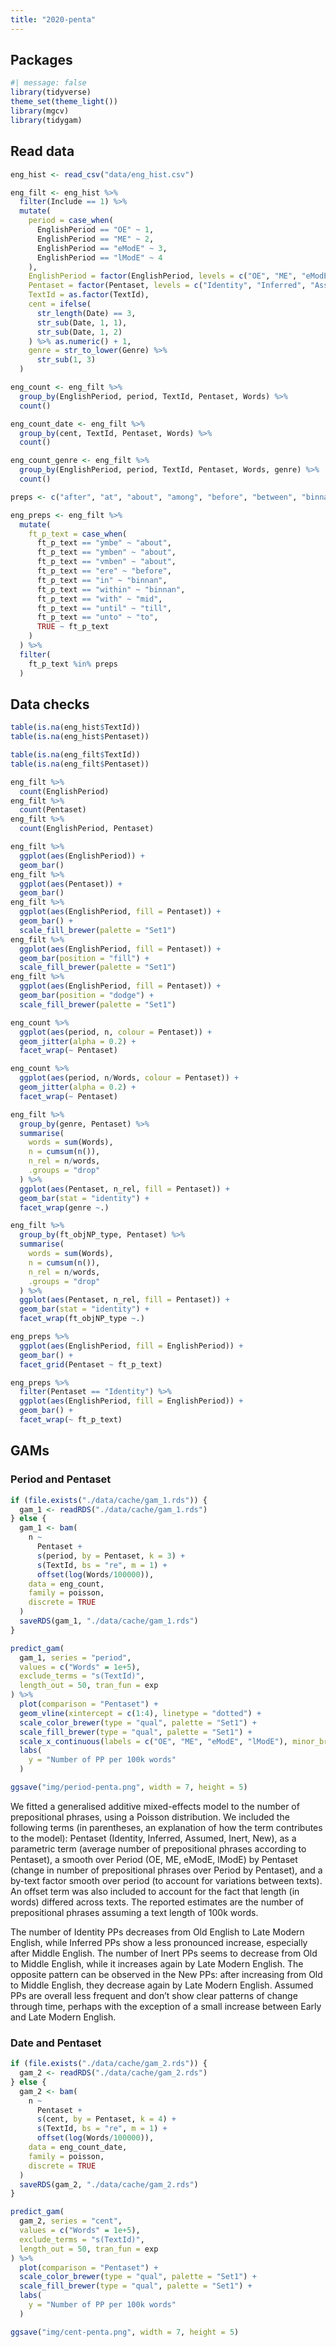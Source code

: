 ```yaml
---
title: "2020-penta"
---
```


## Packages

```r
#| message: false
library(tidyverse)
theme_set(theme_light())
library(mgcv)
library(tidygam)
```

## Read data

```r
eng_hist <- read_csv("data/eng_hist.csv")

eng_filt <- eng_hist %>%
  filter(Include == 1) %>%
  mutate(
    period = case_when(
      EnglishPeriod == "OE" ~ 1,
      EnglishPeriod == "ME" ~ 2,
      EnglishPeriod == "eModE" ~ 3,
      EnglishPeriod == "lModE" ~ 4
    ),
    EnglishPeriod = factor(EnglishPeriod, levels = c("OE", "ME", "eModE", "lModE")),
    Pentaset = factor(Pentaset, levels = c("Identity", "Inferred", "Assumed", "Inert", "New")),
    TextId = as.factor(TextId),
    cent = ifelse(
      str_length(Date) == 3,
      str_sub(Date, 1, 1),
      str_sub(Date, 1, 2)
    ) %>% as.numeric() + 1,
    genre = str_to_lower(Genre) %>%
      str_sub(1, 3)
  )

eng_count <- eng_filt %>%
  group_by(EnglishPeriod, period, TextId, Pentaset, Words) %>%
  count()

eng_count_date <- eng_filt %>%
  group_by(cent, TextId, Pentaset, Words) %>%
  count()

eng_count_genre <- eng_filt %>%
  group_by(EnglishPeriod, period, TextId, Pentaset, Words, genre) %>%
  count()

preps <- c("after", "at", "about", "among", "before", "between", "binnan", "by", "for", "from", "mid", "of", "on", "through", "till", "to", "upon", "without")

eng_preps <- eng_filt %>%
  mutate(
    ft_p_text = case_when(
      ft_p_text == "ymbe" ~ "about",
      ft_p_text == "ymben" ~ "about",
      ft_p_text == "vmben" ~ "about",
      ft_p_text == "ere" ~ "before",
      ft_p_text == "in" ~ "binnan",
      ft_p_text == "within" ~ "binnan",
      ft_p_text == "with" ~ "mid",
      ft_p_text == "until" ~ "till",
      ft_p_text == "unto" ~ "to",
      TRUE ~ ft_p_text
    )
  ) %>%
  filter(
    ft_p_text %in% preps
  )
```

## Data checks

```r
table(is.na(eng_hist$TextId))
table(is.na(eng_hist$Pentaset))
```

```r
table(is.na(eng_filt$TextId))
table(is.na(eng_filt$Pentaset))
```

```r
eng_filt %>%
  count(EnglishPeriod)
eng_filt %>%
  count(Pentaset)
eng_filt %>%
  count(EnglishPeriod, Pentaset)
```

```r
eng_filt %>%
  ggplot(aes(EnglishPeriod)) +
  geom_bar()
eng_filt %>%
  ggplot(aes(Pentaset)) +
  geom_bar()
eng_filt %>%
  ggplot(aes(EnglishPeriod, fill = Pentaset)) +
  geom_bar() +
  scale_fill_brewer(palette = "Set1")
eng_filt %>%
  ggplot(aes(EnglishPeriod, fill = Pentaset)) +
  geom_bar(position = "fill") +
  scale_fill_brewer(palette = "Set1")
eng_filt %>%
  ggplot(aes(EnglishPeriod, fill = Pentaset)) +
  geom_bar(position = "dodge") +
  scale_fill_brewer(palette = "Set1")
```

```r
eng_count %>%
  ggplot(aes(period, n, colour = Pentaset)) +
  geom_jitter(alpha = 0.2) +
  facet_wrap(~ Pentaset)

eng_count %>%
  ggplot(aes(period, n/Words, colour = Pentaset)) +
  geom_jitter(alpha = 0.2) +
  facet_wrap(~ Pentaset)
```

```r
eng_filt %>%
  group_by(genre, Pentaset) %>%
  summarise(
    words = sum(Words),
    n = cumsum(n()),
    n_rel = n/words,
    .groups = "drop"
  ) %>%
  ggplot(aes(Pentaset, n_rel, fill = Pentaset)) +
  geom_bar(stat = "identity") +
  facet_wrap(genre ~.)
```

```r
eng_filt %>%
  group_by(ft_objNP_type, Pentaset) %>%
  summarise(
    words = sum(Words),
    n = cumsum(n()),
    n_rel = n/words,
    .groups = "drop"
  ) %>%
  ggplot(aes(Pentaset, n_rel, fill = Pentaset)) +
  geom_bar(stat = "identity") +
  facet_wrap(ft_objNP_type ~.)
```

```r
eng_preps %>%
  ggplot(aes(EnglishPeriod, fill = EnglishPeriod)) +
  geom_bar() +
  facet_grid(Pentaset ~ ft_p_text)
```

```r
eng_preps %>%
  filter(Pentaset == "Identity") %>%
  ggplot(aes(EnglishPeriod, fill = EnglishPeriod)) +
  geom_bar() +
  facet_wrap(~ ft_p_text)
```

## GAMs

### Period and Pentaset

```r
if (file.exists("./data/cache/gam_1.rds")) {
  gam_1 <- readRDS("./data/cache/gam_1.rds")
} else {
  gam_1 <- bam(
    n ~
      Pentaset +
      s(period, by = Pentaset, k = 3) +
      s(TextId, bs = "re", m = 1) +
      offset(log(Words/100000)),
    data = eng_count,
    family = poisson,
    discrete = TRUE
  )
  saveRDS(gam_1, "./data/cache/gam_1.rds")
}
```

```r
predict_gam(
  gam_1, series = "period",
  values = c("Words" = 1e+5),
  exclude_terms = "s(TextId)",
  length_out = 50, tran_fun = exp
) %>%
  plot(comparison = "Pentaset") +
  geom_vline(xintercept = c(1:4), linetype = "dotted") +
  scale_color_brewer(type = "qual", palette = "Set1") +
  scale_fill_brewer(type = "qual", palette = "Set1") +
  scale_x_continuous(labels = c("OE", "ME", "eModE", "lModE"), minor_breaks = NULL) +
  labs(
    y = "Number of PP per 100k words" 
  )

ggsave("img/period-penta.png", width = 7, height = 5)
```

We fitted a generalised additive mixed-effects model to the number of prepositional phrases, using a Poisson distribution. We included the following terms (in parentheses, an explanation of how the term contributes to the model): Pentaset (Identity, Inferred, Assumed, Inert, New), as a parametric term (average number of prepositional phrases according to Pentaset), a smooth over Period (OE, ME, eModE, lModE) by Pentaset (change in number of prepositional phrases over Period by Pentaset), and a by-text factor smooth over period (to account for variations between texts). An offset term was also included to account for the fact that length (in words) differed across texts. The reported estimates are the number of prepositional phrases assuming a text length of 100k words.

The number of Identity PPs decreases from Old English to Late Modern English, while Inferred PPs show a less pronounced increase, especially after Middle English. The number of Inert PPs seems to decrease from Old to Middle English, while it increases again by Late Modern English. The opposite pattern can be observed in the New PPs: after increasing from Old to Middle English, they decrease again by Late Modern English. Assumed PPs are overall less frequent and don't show clear patterns of change through time, perhaps with the exception of a small increase between Early and Late Modern English.

### Date and Pentaset

```r
if (file.exists("./data/cache/gam_2.rds")) {
  gam_2 <- readRDS("./data/cache/gam_2.rds")
} else {
  gam_2 <- bam(
    n ~
      Pentaset +
      s(cent, by = Pentaset, k = 4) +
      s(TextId, bs = "re", m = 1) +
      offset(log(Words/100000)),
    data = eng_count_date,
    family = poisson,
    discrete = TRUE
  )
  saveRDS(gam_2, "./data/cache/gam_2.rds")
}
```

```r
predict_gam(
  gam_2, series = "cent",
  values = c("Words" = 1e+5),
  exclude_terms = "s(TextId)",
  length_out = 50, tran_fun = exp
) %>%
  plot(comparison = "Pentaset") +
  scale_color_brewer(type = "qual", palette = "Set1") +
  scale_fill_brewer(type = "qual", palette = "Set1") +
  labs(
    y = "Number of PP per 100k words" 
  )

ggsave("img/cent-penta.png", width = 7, height = 5)
```

### 
